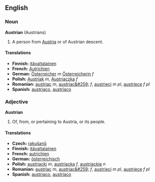 ==English==
===Noun===
'''Austrian''' (Austrians)
#A person from [[Austria]] or of Austrian descent.

====Translations====
*'''Finnish:''' [[itävaltalainen]]
*'''French:''' [[Autrichien]]
*'''German:''' [[Österreicher]] ''m'' [[Österreicherin]] ''f''
*'''Polish:''' [[Austriak]] ''m'', [[Austriaczka]] ''f''
*'''Romanian:''' [[austriac]] ''m'', [[austriac&#259;]] ''f'', [[austrieci]] ''m pl'', [[austriece]] ''f pl''
*'''Spanish:''' [[austriaco]], [[austríaco]]

===Adjective===
'''Austrian'''
#Of, from, or pertaining to Austria, or its people.
====Translations====

*'''Czech:''' [[rakušanů]]
*'''Finnish:''' [[itävaltalainen]]
*'''French:''' [[autrichien]]
*'''German:''' [[österreichisch]]
*'''Polish:''' [[austriacki]] ''m'', [[austriacka]] ''f'', [[austriackie]] ''n''
*'''Romanian:''' [[austriac]] ''m'', [[austriac&#259;]] ''f'', [[austrieci]] ''m pl'', [[austriece]] ''f pl''
*'''Spanish:''' [[austriaco]], [[austríaco]]